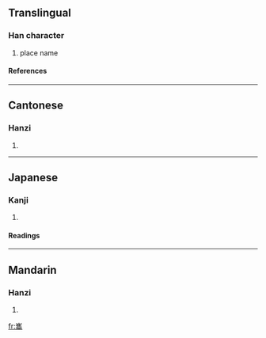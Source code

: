 ==Translingual==
===Han character===
{{Han char|rn=46|rad=山|as=15|sn=18|four=2222<sub>7</sub>|canj=山人土月 (UOGB)}}
# place name
====References====
{{Han ref|kx=0322.061|dkj=08595|dj=1875.030|hdz=10804.210|uh=5DC2|ud=24002|bh=F172|bd=61810}}
----
==Cantonese==
===Hanzi===
{{yue-hanzi|jyut=|y=kwai4, seui2}}
# {{defn|Cantonese}}
----
==Japanese==
===Kanji===
{{ja-kanji|grade=|rs=山15}}
# {{defn|Japanese}} 
====Readings====
{{ja-readings|on=[[すい]] (sui)|kun=}}
----
==Mandarin==
===Hanzi===
{{cmn-hanzi|pin=[[sǔi]] (sui3)|wg=sui<sup>3</sup>}}
# {{defn|Mandarin}}

[[fr:巂]]